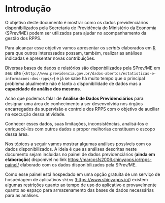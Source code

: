 </br>

# Introdução

O objetivo deste documento é mostrar como os dados previdenciários disponibilizados pela Secretaria de Previdência do Ministério da Economia (SPrev/ME) podem ser utilizados para ajudar no acompanhamento da gestão dos RPPS.

Para alcançar esse objetivo vamos apresentar os _scripts_ elaborados em [R](https://www.r-project.org/) para que outros interessados possam, também, realizar as análises indicadas e apresentar novas contribuições.

Diversas bases de dados e relatórios são disponbilizados pela SPrev/ME em seu site (`<http://www.previdencia.gov.br/dados-abertos/estatisticas-e-informacoes-dos-rpps/>`) e já se sabe há muito tempo que o principal problema atualmente não é tanto a disponibilidade de dados mas a **capacidade de análise dos mesmos**.

Acho que podemos falar de **Análise de Dados Previdenciários** para designar uma área de conhecimento a ser desenvolvida nos órgãos encarregados da supervisão e controle dos RPPS com o objetivo de auxiliar na execução dessa atividade.

Conhecer esses dados, suas limitações, inconsistências, analisá-los e enriquecê-los com outros dados e propor melhorias constituem o escopo dessa área. 

Nos tópicos a seguir vamos mostrar algumas análises possíveis com os dados disponibilizados. A ideia é que as análises descritas neste documento sejam  incluídas no painel de dados previdenciários (**ainda em elaboração**) disponível no link <https://marcosfs2006.shinyapps.io/rpps-painel/> elaborado com os dados disponibilizados pela SPrev/ME.

Como esse painel está hospedado em uma opção gratuita de um serviço de hospedagem de aplicativos `shiny` (<https://www.shinyapps.io/>) existem algumas restrições quanto ao tempo de uso do aplicativo e provavelmente quanto ao espaço para armazenamento das bases de dados necessárias para as análises.  

</br>
